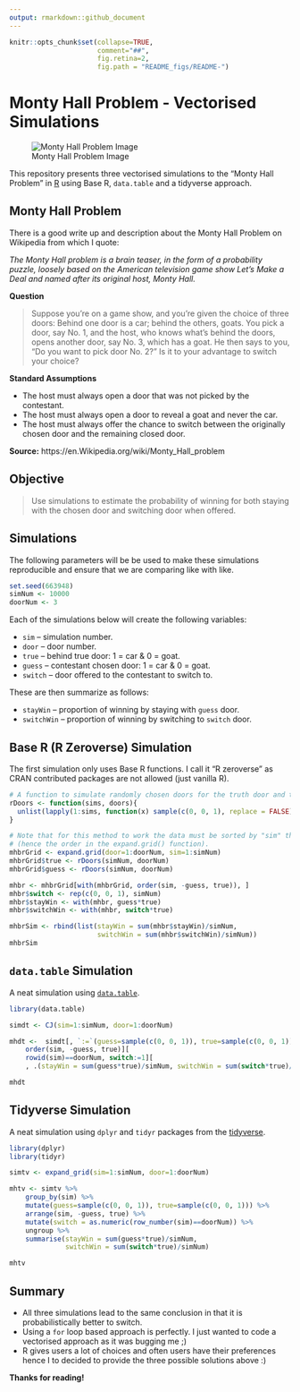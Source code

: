 ```yaml
---
output: rmarkdown::github_document
---
```


<!-- README.md is generated from README.Rmd. Please edit that file    -->

<!-- Origin: https://github.com/hrbrmstr/ggalt/blob/master/README.Rmd -->
<!-- Thanks to Bob Rudis for sharing.                                 -->
```r
knitr::opts_chunk$set(collapse=TRUE, 
                      comment="##", 
                      fig.retina=2, 
                      fig.path = "README_figs/README-")
```

# Monty Hall Problem - Vectorised Simulations

![Monty Hall Problem Image](README_files/Monty_open_door.svg)

This repository presents three vectorised simulations to the "Monty Hall Problem" 
in [R](https://r-project.org) using Base R, `data.table` and a tidyverse approach. 

## Monty Hall Problem

There is a good write up and description about the Monty Hall Problem on Wikipedia from 
which I quote:

*The Monty Hall problem is a brain teaser, in the form of a probability puzzle, loosely based on the American television game show Let's Make a Deal and named after its original host, Monty Hall.* 

**Question**

> Suppose you're on a game show, and you're given the choice of three doors: Behind one door is a car; behind the others, goats. You pick a door, say No. 1, and the host, who knows what's behind the doors, opens another door, say No. 3, which has a goat. He then says to you, "Do you want to pick door No. 2?" Is it to your advantage to switch your choice? 

**Standard Assumptions**

+ The host must always open a door that was not picked by the contestant.
+ The host must always open a door to reveal a goat and never the car.
+ The host must always offer the chance to switch between the originally chosen door and the remaining closed door.

**Source:** https://en.Wikipedia.org/wiki/Monty_Hall_problem

## Objective

> Use simulations to estimate the probability of winning for both staying with the chosen
door and switching door when offered.

## Simulations 

The following parameters will be be used to make these simulations reproducible 
and ensure that we are comparing like with like.

```r
set.seed(663948)
simNum <- 10000
doorNum <- 3
```

Each of the simulations below will create the following variables:

+ `sim` -- simulation number.
+ `door` -- door number.
+ `true` -- behind true door: 1 = car & 0 = goat.
+ `guess` -- contestant chosen door: 1 = car & 0 = goat.
+ `switch` -- door offered to the contestant to switch to.

These are then summarize as follows:

+ `stayWin`  -- proportion of winning by staying with `guess` door.
+ `switchWin`  -- proportion of winning by switching to `switch` door.

## Base R (R Zeroverse) Simulation

The first simulation only uses Base R functions. I call it "R zeroverse" as CRAN 
contributed packages are not allowed (just vanilla R).


```r
# A function to simulate randomly chosen doors for the truth door and the guess.
rDoors <- function(sims, doors){
  unlist(lapply(1:sims, function(x) sample(c(0, 0, 1), replace = FALSE)))
}

# Note that for this method to work the data must be sorted by "sim" then the door 
# (hence the order in the expand.grid() function).
mhbrGrid <- expand.grid(door=1:doorNum, sim=1:simNum)
mhbrGrid$true <- rDoors(simNum, doorNum)
mhbrGrid$guess <- rDoors(simNum, doorNum)

mhbr <- mhbrGrid[with(mhbrGrid, order(sim, -guess, true)), ]
mhbr$switch <- rep(c(0, 0, 1), simNum)
mhbr$stayWin <- with(mhbr, guess*true)
mhbr$switchWin <- with(mhbr, switch*true)

mhbrSim <- rbind(list(stayWin = sum(mhbr$stayWin)/simNum, 
                      switchWin = sum(mhbr$switchWin)/simNum))
mhbrSim
```

## `data.table` Simulation

A neat simulation using [`data.table`](http://r-datatable.com/).

```r
library(data.table)

simdt <- CJ(sim=1:simNum, door=1:doorNum)

mhdt <-  simdt[, `:=`(guess=sample(c(0, 0, 1)), true=sample(c(0, 0, 1)), switch=0), .(sim)][
    order(sim, -guess, true)][
    rowid(sim)==doorNum, switch:=1][
    , .(stayWin = sum(guess*true)/simNum, switchWin = sum(switch*true)/simNum)]

mhdt
```

## Tidyverse Simulation

A neat simulation using `dplyr` and `tidyr` packages from the [tidyverse](https://tidyverse.org).

```r
library(dplyr)
library(tidyr)

simtv <- expand_grid(sim=1:simNum, door=1:doorNum)

mhtv <- simtv %>%
    group_by(sim) %>%
    mutate(guess=sample(c(0, 0, 1)), true=sample(c(0, 0, 1))) %>%
    arrange(sim, -guess, true) %>%
    mutate(switch = as.numeric(row_number(sim)==doorNum)) %>%
    ungroup %>%
    summarise(stayWin = sum(guess*true)/simNum,
              switchWin = sum(switch*true)/simNum)

mhtv
```

## Summary

+ All three simulations lead to the same conclusion in that it is probabilistically 
better to switch. 
+ Using a `for` loop based approach is perfectly. I just wanted to code a vectorised 
approach as it was bugging me ;) 
+ R gives users a lot of choices and often users have their preferences hence I to
decided to provide the three possible solutions above :)

**Thanks for reading!**


